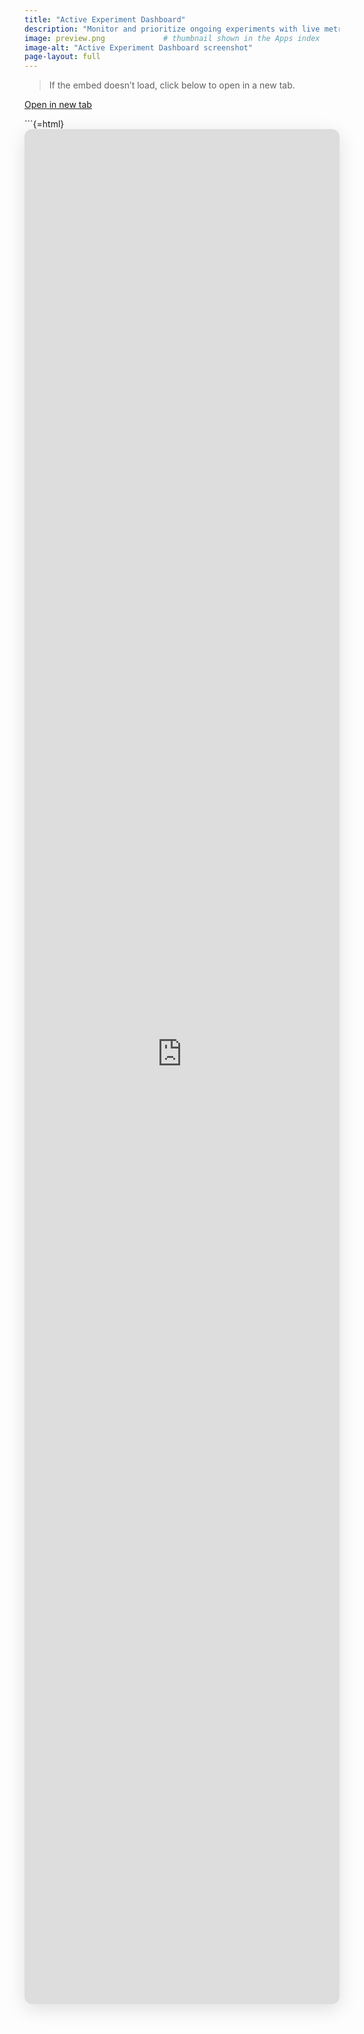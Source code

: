 ```yaml
---
title: "Active Experiment Dashboard"
description: "Monitor and prioritize ongoing experiments with live metrics."
image: preview.png             # thumbnail shown in the Apps index
image-alt: "Active Experiment Dashboard screenshot"
page-layout: full
---
```


> If the embed doesn’t load, click below to open in a new tab.

<p>
  <a class="btn btn-primary" href="https://zhiyunapps-active-experiment-dashboard.share.connect.posit.cloud/" target="_blank" rel="noopener">
    Open in new tab
  </a>
</p>

```{=html}
<style>
.app-embed-container {
  position: relative;
  width: 100%;
  height: 0;
  padding-bottom: 75vh;
  overflow: hidden;
  border-radius: 0.75rem;
  box-shadow: 0 8px 30px rgba(0,0,0,0.12);
}
.app-embed-container iframe {
  position: absolute;
  inset: 0;
  width: 100%;
  height: 100%;
  border: 0;
}
</style>
<div class="app-embed-container">
  <iframe src="https://zhiyunapps-active-experiment-dashboard.share.connect.posit.cloud/"
          title="Active Experiment Dashboard"
          loading="lazy">
  </iframe>
</div>
